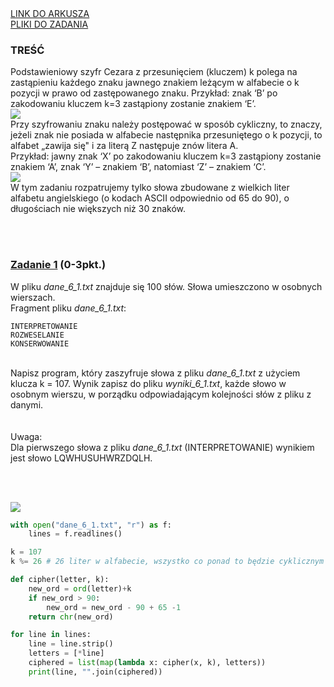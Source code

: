 
<div className="box_link"><a className="link  link_materials" target="_blank" href="https://cke.gov.pl/images/_EGZAMIN_MATURALNY_OD_2015/Arkusze_egzaminacyjne/2016/formula_od_2015/MIN-R2_1P-162.pdf">LINK DO ARKUSZA</a>
<br/>
<a className="link  link_materials" href="http://cke.gov.pl/images/_EGZAMIN_MATURALNY_OD_2015/Arkusze_egzaminacyjne/2016/formula_od_2015/Dane_PR2.zip" >PLIKI DO ZADANIA</a>
<br/>
</div>

### TREŚĆ
Podstawieniowy szyfr Cezara z przesunięciem (kluczem) k polega na zastąpieniu każdego
znaku jawnego znakiem leżącym w alfabecie o k pozycji w prawo od zastępowanego znaku.
Przykład: znak ‘B’ po zakodowaniu kluczem k=3 zastąpiony zostanie znakiem ‘E’. <br/>
![](https://i.imgur.com/ePB4F8g.png)<br/>
Przy szyfrowaniu znaku należy postępować w sposób cykliczny, to znaczy, jeżeli znak nie
posiada w alfabecie następnika przesuniętego o k pozycji, to alfabet „zawija się" i za literą Z
następuje znów litera A.<br/>
Przykład: jawny znak ‘X’ po zakodowaniu kluczem k=3 zastąpiony zostanie znakiem ‘A’,
znak ‘Y’ – znakiem ‘B’, natomiast ‘Z’ – znakiem ‘C’. <br/>
![](https://i.imgur.com/Ikakpev.png)<br/>
W tym zadaniu rozpatrujemy tylko słowa zbudowane z wielkich liter alfabetu angielskiego
(o kodach ASCII odpowiednio od 65 do 90), o długościach nie większych niż 30 znaków. 

<br/><br/>

### <u>Zadanie 1</u>   (0-3pkt.)
W pliku <i>dane_6_1.txt</i> znajduje się 100 słów. Słowa umieszczono w osobnych wierszach.<br/>
Fragment pliku <i>dane_6_1.txt</i>:<br/>

```text
INTERPRETOWANIE
ROZWESELANIE
KONSERWOWANIE
```
<br/>
<span className="bold">Napisz program</span>, który <span className="bold">zaszyfruje</span> słowa z pliku <i>dane_6_1.txt</i> z użyciem klucza
k = 107. Wynik zapisz do pliku <i>wyniki_6_1.txt</i>, każde słowo w osobnym wierszu,
w porządku odpowiadającym kolejności słów z pliku z danymi.<br/><br/>
<br/>
<span className="bold">Uwaga:</span> <br/> Dla pierwszego słowa z pliku <i>dane_6_1.txt</i> (INTERPRETOWANIE) wynikiem jest
słowo LQWHUSUHWRZDQLH. 

<br/><br/>

<Dropdown title="ODPOWIEDŹ">

![](https://i.imgur.com/lolHrMC.png)

</Dropdown>
<Dropdown title="PRZYKŁADOWE ROZWIĄZANIE - PYTHON">

```python
with open("dane_6_1.txt", "r") as f:
    lines = f.readlines()

k = 107
k %= 26 # 26 liter w alfabecie, wszystko co ponad to będzie cyklicznym przejściem

def cipher(letter, k):
    new_ord = ord(letter)+k
    if new_ord > 90:
        new_ord = new_ord - 90 + 65 -1
    return chr(new_ord)

for line in lines:
    line = line.strip()
    letters = [*line]
    ciphered = list(map(lambda x: cipher(x, k), letters))
    print(line, "".join(ciphered))
```
</Dropdown>
